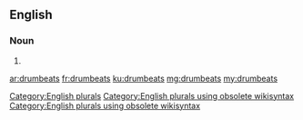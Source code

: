 ==English==

===Noun===
{{head|en}}

# {{plural of|drumbeat}}

[[Category:English plurals]][[Category:English plurals using obsolete wikisyntax]][[Category:English plurals using obsolete wikisyntax]]

[[ar:drumbeats]]
[[fr:drumbeats]]
[[ku:drumbeats]]
[[mg:drumbeats]]
[[my:drumbeats]]